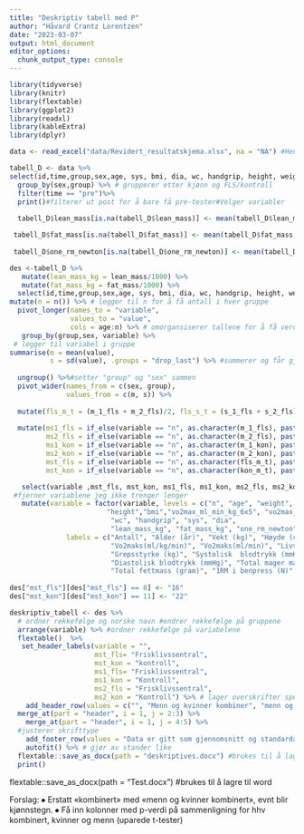 ```yaml
---
title: "Deskriptiv tabell med P"
author: "Håvard Crantz Lorentzen"
date: "2023-03-07"
output: html_document
editor_options: 
  chunk_output_type: console
---
```


```r
library(tidyverse)
library(knitr)
library(flextable)
library(ggplot2)
library(readxl)
library(kableExtra)
library(dplyr)

data <- read_excel("data/Revidert_resultatskjema.xlsx", na = "NA") #Henter data

tabell_D <- data %>%
select(id,time,group,sex,age, sys, bmi, dia, wc, handgrip, height, weight, vo2max_ml_min_kg_6x5, vo2max_ml_min_6x5, lean_mass, fat_mass, one_rm_newton) %>%
  group_by(sex,group) %>% # grupperer etter kjønn og FLS/kontroll
  filter(time == "pre")%>%
  print()#filterer ut post for å bare få pre-tester#Velger variabler
  
  tabell_D$lean_mass[is.na(tabell_D$lean_mass)] <- mean(tabell_D$lean_mass, na.rm = TRUE)

 tabell_D$fat_mass[is.na(tabell_D$fat_mass)] <- mean(tabell_D$fat_mass, na.rm = TRUE)
 
 tabell_D$one_rm_newton[is.na(tabell_D$one_rm_newton)] <- mean(tabell_D$one_rm_newton, na.rm = TRUE) # fjerner NA og gjør om til gjennomsnitt i gitt variabel

des <-tabell_D %>%
   mutate(lean_mass_kg = lean_mass/1000) %>%
   mutate(fat_mass_kg = fat_mass/1000) %>%
  select(id,time,group,sex,age, sys, bmi, dia, wc, handgrip, height, weight, vo2max_ml_min_kg_6x5, vo2max_ml_min_6x5, lean_mass_kg, fat_mass_kg, one_rm_newton) %>%
mutate(n = n()) %>% # legger til n for å få antall i hver gruppe
  pivot_longer(names_to = "variable", 
               values_to = "value", 
               cols = age:n) %>% # omorgansiserer tallene for å få verdier nedover
   group_by(group,sex, variable) %>%
 # legger til variabel i gruppe
summarise(m = mean(value),
          s = sd(value), .groups = "drop_last") %>% #summerer og får gjennomsnitt og standartdavik på de ulike variablene 
 
  ungroup() %>%#setter "group" og "sex" sammen
  pivot_wider(names_from = c(sex, group), 
              values_from = c(m, s)) %>%
  
  mutate(fls_m_t = (m_1_fls + m_2_fls)/2, fls_s_t = (s_1_fls + s_2_fls)/2, kon_m_t = (m_1_kon + m_2_kon)/2, kon_s_t = (s_1_kon + s_2_kon)/2) %>%
  
  mutate(ms1_fls = if_else(variable == "n", as.character(m_1_fls), paste0(signif(m_1_fls, 3),  " (", signif(s_1_fls, 3), ")")), 
         ms2_fls = if_else(variable == "n", as.character(m_2_fls), paste0(signif(m_2_fls, 3),  " (", signif(s_2_fls, 3), ")")),
         ms1_kon = if_else(variable == "n", as.character(m_1_kon), paste0(signif(m_1_kon, 3),  " (", signif(s_1_kon, 3), ")")),
         ms2_kon = if_else(variable == "n", as.character(m_2_kon), paste0(signif(m_2_kon, 3),  " (", signif(s_2_kon, 3), ")")),
         mst_fls = if_else(variable == "n", as.character(fls_m_t), paste0(signif(fls_m_t, 3),  " (", signif(fls_s_t, 3), ")")),
         mst_kon = if_else(variable == "n", as.character(kon_m_t), paste0(signif(kon_m_t, 3),  " (", signif(kon_s_t, 3), ")"))) %>%

   select(variable ,mst_fls, mst_kon, ms1_fls, ms1_kon, ms2_fls, ms2_kon) %>%
 #fjerner variablene jeg ikke trenger lenger
   mutate(variable = factor(variable, levels = c("n", "age", "weight", 
                        "height","bmi","vo2max_ml_min_kg_6x5", "vo2max_ml_min_6x5",
                         "wc", "handgrip", "sys", "dia", 
                         "lean_mass_kg", "fat_mass_kg", "one_rm_newton"), 
              labels = c("Antall", "Alder (år)", "Vekt (kg)", "Høyde (cm)","KMI",
                         "Vo2maks(ml/kg/min)", "Vo2maks(ml/min)", "Livvidde (cm)",
                         "Grepsstyrke (kg)", "Systolisk  blodtrykk (mmHg)",
                         "Diastolisk blodtrykk (mmHg)", "Total mager masse (gram)",
                         "Total fettmass (gram)", "1RM i benpress (N)" )))
  
des["mst_fls"][des["mst_fls"] == 8] <- "16"
des["mst_kon"][des["mst_kon"] == 11] <- "22" 

deskriptiv_tabell <- des %>%
  # ordner rekkefølge og norske navn #endrer rekkefølge på gruppene
  arrange(variable) %>% #ordner rekkefølge på variabelene 
  flextable()  %>%
   set_header_labels(variable = "",
                     mst_fls= "Frisklivssentral",
                     mst_kon = "kontroll",
                     ms1_fls= "Frisklivssentral", 
                     ms1_kon = "Kontroll",
                     ms2_fls = "Frisklivssentral", 
                     ms2_kon = "Kontroll") %>% # lager overskrifter spesifisert for hver kollonne 
    add_header_row(values = c("", "Menn og kvinner kombiner", "menn og kvinner kombiner", "Kvinner", "Kvinner", "Menn", "Menn")) %>%
  merge_at(part = "header", i = 1, j = 2:3) %>%
    merge_at(part = "header", i = 1, j = 4:5) %>%
  #justerer skrifttype
    add_footer_row(values = "Data er gitt som gjennomsnitt og standardavvik.", colwidths = 7) %>% #legger til fornote
    autofit() %>% # gjør av stander like
  flextable::save_as_docx(path = "deskriptives.docx") #brukes til å lagre til word
  print()
```

flextable::save_as_docx(path = "Test.docx") #brukes til å lagre til word

Forslag:
⦁	 Erstatt «kombinert» med «menn og kvinner kombinert», evnt blir kjønnstegn.
⦁	Få inn kolonner med p-verdi på sammenligning for hhv kombinert, kvinner og menn (uparede t-tester)
